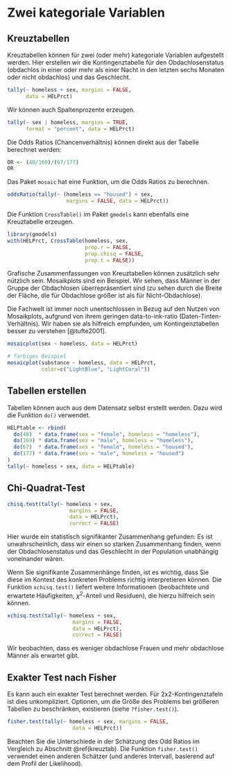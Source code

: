 # Zwei kategoriale Variablen
## Kreuztabellen {#kreuztab}

Kreuztabellen können für zwei (oder mehr) kategoriale Variablen aufgestellt werden. Hier erstellen wir die Kontingenztabelle für den Obdachlosenstatus (obdachlos in einer oder mehr als einer Nacht in den letzten sechs Monaten oder nicht obdachlos) und das Geschlecht. 

```r
tally(~ homeless + sex, margins = FALSE, 
      data = HELPrct)
```

Wir können auch Spaltenprozente erzeugen.

```r
tally(~ sex | homeless, margins = TRUE, 
      format = "percent", data = HELPrct)
```

Die Odds Ratios (Chancenverhältnis) können direkt aus der Tabelle berechnet werden:

```r
OR <- (40/169)/(67/177)
OR
```

Das Paket `mosaic` hat eine Funktion, um die Odds Ratios zu berechnen.

```r
oddsRatio(tally(~ (homeless == "housed") + sex,
                   margins = FALSE, data = HELPrct))
```

Die Funktion `CrossTable()` im Paket `gmodels` kann ebenfalls eine Kreuztabelle erzeugen.

```r
library(gmodels)
with(HELPrct, CrossTable(homeless, sex, 
                         prop.r = FALSE, 
                         prop.chisq = FALSE, 
                         prop.t = FALSE))

```


Grafische Zusammenfassungen von Kreuztabellen können zusätzlich sehr nützlich sein. Mosaikplots sind ein Beispiel. Wir sehen, dass Männer in der Gruppe der Obdachlosen überrepräsentiert sind (zu sehen durch die Breite der Fläche, die für Obdachlose größer ist als für Nicht-Obdachlose).

:::{.achtung data-latex="{achtung}"}
Die Fachwelt ist immer noch unentschlossen in Bezug auf den Nutzen von Mosaikplots, aufgrund von
ihrem geringen data-to-ink-ratio (Daten-Tinten-Verhältnis). Wir haben sie als hilfreich empfunden, um Kontingenztabellen besser zu verstehen [@tufte2001].
:::

```r
mosaicplot(sex ~ homeless, data = HELPrct)
```

```r
# farbiges Beispiel 
mosaicplot(substance ~ homeless, data = HELPrct,
           color=c("LightBlue", "LightCoral")) 
```

## Tabellen erstellen

Tabellen können auch aus dem Datensatz selbst erstellt werden. Dazu wird die Funktion `do()` verwendet.

```r
HELPtable <- rbind(
  do(40)  * data.frame(sex = "female", homeless = "homeless"),
  do(169) * data.frame(sex = "male", homeless = "homeless"),
  do(67)  * data.frame(sex = "female", homeless = "housed"),
  do(177) * data.frame(sex = "male", homeless = "housed")
)
tally(~ homeless + sex, data = HELPtable)
```

## Chi-Quadrat-Test

```r
chisq.test(tally(~ homeless + sex, 
                    margins = FALSE,
                    data = HELPrct), 
                    correct = FALSE)
```

\index{Kreuztabellen}
\index{library()}
\index{oddsRatio()}
Hier wurde ein statistisch signifikanter Zusammenhang gefunden: Es ist unwahrscheinlich, dass wir einen so starken Zusammenhang finden, wenn der Obdachlosenstatus und das Geschlecht in der Population unabhängig voneinander wären. 

Wenn Sie signifikante Zusammenhänge finden, ist es wichtig, dass Sie diese im Kontext des konkreten Problems richtig interpretieren können. Die Funktion `xchisq.test()` liefert weitere Informationen (beobachtete und erwartete Häufigkeiten, $\chi^2$-Anteil und Residuen), die hierzu hilfreich sein können.

```r
xchisq.test(tally(~ homeless + sex, 
                     margins = FALSE, 
                     data = HELPrct), 
                     correct = FALSE)
```

Wir beobachten, dass es weniger obdachlose Frauen und mehr obdachlose Männer als erwartet gibt. 

## Exakter Test nach Fisher
Es kann auch ein exakter Test berechnet werden. Für 2x2-Kontingenztafeln ist dies unkompliziert. Optionen, um die Größe des Problems bei größeren Tabellen zu beschränken, existieren (siehe `?fisher.test()`).

```r
fisher.test(tally(~ homeless + sex, margins = FALSE, 
                     data = HELPrct))
```

:::{.tiefereinsteigen data-latex="{tiefereinsteigen}"}
Beachten Sie die Unterschiede in der Schätzung des Odd Ratios im Vergleich zu Abschnitt \@ref(kreuztab). Die Funktion `fisher.test()` verwendet einen anderen Schätzer (und anderes Intervall, basierend auf dem Profil der Likelihood).
:::

\index{Exakter Test nach Fisher}
\index{fisher.test()}
\index{margins Option}